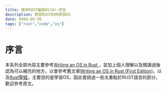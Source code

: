 ```yaml
---
title: 使用RUST編寫OS(0)-序言
description: 學習RUST同時學習OS
date: 9999-09-30
tags: ["rust","code","os"]
---
```


# 序言
本系列全部內容主要參考[Writing an OS in Rust ](https://os.phil-opp.com/)，並加上個人理解以及閱讀過後認為可以補充的地方，以會參考舊文章[Writing an OS in Rust (First Edition)](https://os.phil-opp.com/edition-1/)，以及[Rust聖經](https://course.rs/about-book.html)，主要目的是學習OS，因此會跳過一些太重點於RUST語言的部分，歡迎參考原文。

